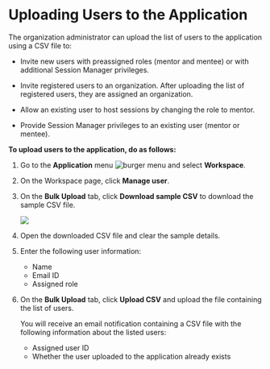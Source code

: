 
# Uploading Users to the Application

The organization administrator can upload the list of users to the application using a CSV file to:

* Invite new users with preassigned roles (mentor and mentee) or with additional Session Manager privileges.

* Invite registered users to an organization. After uploading the list of registered users, they are assigned an organization.

* Allow an existing user to host sessions by changing the role to mentor.

* Provide Session Manager privileges to an existing user (mentor or mentee).

**To upload users to the application, do as follows:**

1. Go to the <b>Application</b> menu ![burger menu](media/burgermenu-icon.png) and select **Workspace**.

2. On the Workspace page, click **Manage user**.

3. On the **Bulk Upload** tab, click **Download sample CSV** to download the sample CSV file.

    ![](media/orgadmin-bulkupload.png)

4. Open the downloaded CSV file and clear the sample details.

5. Enter the following user information:

    * Name
    * Email ID
    * Assigned role
 
6. On the **Bulk Upload** tab, click **Upload CSV** and upload the file containing the list of users.

    <Admonition type="tip">
    <p>You will receive an email notification containing a CSV file with the following information about the listed users:</p>
    <ul>
    <li>Assigned user ID</li>
    <li>Whether the user uploaded to the application already exists</li>
    </ul>
    </Admonition>